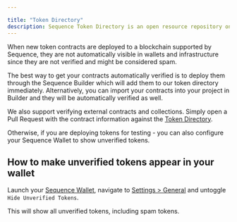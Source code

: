 ---

title: "Token Directory"
description: Sequence Token Directory is an open resource repository on GitHub used to filter spam tokens from our services and wallets. Developers can submit pull requests to the Token Directory to get new tokens verified in wallets and infrastructure.
---

When new token contracts are deployed to a blockchain supported by Sequence, they are not automatically visible in wallets and infrastructure since they are not verified and might be considered spam.

The best way to get your contracts automatically verified is to deploy them through the Sequence Builder which will add them to our token directory immediately. Alternatively, you can import your contracts into your project in Builder and they will be automatically verified as well.

We also support verifying external contracts and collections. Simply open a Pull Request with the contract information against the [Token Directory](https://github.com/0xsequence/token-directory).


Otherwise, if you are deploying tokens for testing - you can also configure your Sequence Wallet to show unverified tokens.

## How to make unverified tokens appear in your wallet

Launch your [Sequence Wallet](https://sequence.app/), navigate to [Settings > General](https://sequence.app/settings/general) and untoggle `Hide Unverified Tokens`.

<Warning>
  This will show all unverified tokens, including spam tokens.
</Warning>
